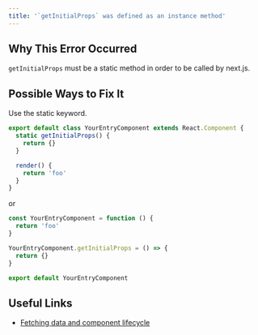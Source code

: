 ```yaml
---
title: '`getInitialProps` was defined as an instance method'
---
```


## Why This Error Occurred

`getInitialProps` must be a static method in order to be called by next.js.

## Possible Ways to Fix It

Use the static keyword.

```jsx filename="pages/example.js"
export default class YourEntryComponent extends React.Component {
  static getInitialProps() {
    return {}
  }

  render() {
    return 'foo'
  }
}
```

or

```jsx filename="pages/example.js"
const YourEntryComponent = function () {
  return 'foo'
}

YourEntryComponent.getInitialProps = () => {
  return {}
}

export default YourEntryComponent
```

## Useful Links

- [Fetching data and component lifecycle](/docs/pages/api-reference/functions/get-initial-props)
